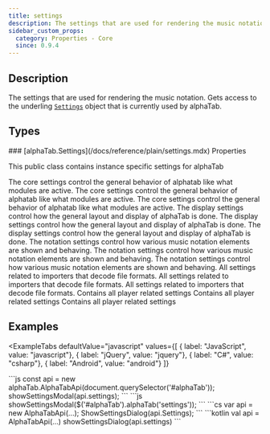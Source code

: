 ```yaml
---
title: settings
description: The settings that are used for rendering the music notation.
sidebar_custom_props:
  category: Properties - Core
  since: 0.9.4
---
```


<SinceBadge since="0.9.4" />


## Description
The settings that are used for rendering the music notation. Gets access to the underling [`Settings`](/docs/reference/plain/settings.mdx) object that is currently used by alphaTab.

<PropertyDescription />

## Types

<TypeTable>
    <TypeRow type="js" name="alphaTab.Settings" />
    <TypeRow type="net" name="AlphaTab.Settings" />
    <TypeRow type="android" name="alphaTab.Settings" />
</TypeTable>
### [alphaTab.Settings](/docs/reference/plain/settings.mdx) Properties

This public class contains instance specific settings for alphaTab

<ParameterTable>
    <ParameterRow platform="js" name="core" type="alphaTab.CoreSettings">
        The core settings control the general behavior of alphatab like
        what modules are active.
    </ParameterRow>
    <ParameterRow platform="net" name="Core" type="AlphaTab.CoreSettings">
        The core settings control the general behavior of alphatab like
        what modules are active.
    </ParameterRow>
    <ParameterRow platform="android" name="core" type="alphaTab.CoreSettings">
        The core settings control the general behavior of alphatab like
        what modules are active.
    </ParameterRow>
    <ParameterRow platform="js" name="display" type="alphaTab.DisplaySettings">
        The display settings control how the general layout and display of alphaTab is done.
    </ParameterRow>
    <ParameterRow platform="net" name="Display" type="AlphaTab.DisplaySettings">
        The display settings control how the general layout and display of alphaTab is done.
    </ParameterRow>
    <ParameterRow platform="android" name="display" type="alphaTab.DisplaySettings">
        The display settings control how the general layout and display of alphaTab is done.
    </ParameterRow>
    <ParameterRow platform="js" name="notation" type="alphaTab.NotationSettings">
        The notation settings control how various music notation elements are shown and behaving.
    </ParameterRow>
    <ParameterRow platform="net" name="Notation" type="AlphaTab.NotationSettings">
        The notation settings control how various music notation elements are shown and behaving.
    </ParameterRow>
    <ParameterRow platform="android" name="notation" type="alphaTab.NotationSettings">
        The notation settings control how various music notation elements are shown and behaving.
    </ParameterRow>
    <ParameterRow platform="js" name="importer" type="alphaTab.ImporterSettings">
        All settings related to importers that decode file formats.
    </ParameterRow>
    <ParameterRow platform="net" name="Importer" type="AlphaTab.ImporterSettings">
        All settings related to importers that decode file formats.
    </ParameterRow>
    <ParameterRow platform="android" name="importer" type="alphaTab.ImporterSettings">
        All settings related to importers that decode file formats.
    </ParameterRow>
    <ParameterRow platform="js" name="player" type="alphaTab.PlayerSettings">
        Contains all player related settings
    </ParameterRow>
    <ParameterRow platform="net" name="Player" type="AlphaTab.PlayerSettings">
        Contains all player related settings
    </ParameterRow>
    <ParameterRow platform="android" name="player" type="alphaTab.PlayerSettings">
        Contains all player related settings
    </ParameterRow>
</ParameterTable>

## Examples


<ExampleTabs
    defaultValue="javascript"
    values={[
      { label: "JavaScript", value: "javascript"},
      { label: "jQuery", value: "jquery"},
      { label: "C#", value: "csharp"},
      { label: "Android", value: "android"}
    ]}
>
<ExampleTabItem value="javascript">
```js
const api = new alphaTab.AlphaTabApi(document.querySelector('#alphaTab'));
showSettingsModal(api.settings);
```
</ExampleTabItem>
<ExampleTabItem value="jquery">
```js
showSettingsModal($('#alphaTab').alphaTab('settings'));
```
</ExampleTabItem>
<ExampleTabItem value="csharp">
```cs
var api = new AlphaTabApi<MyControl>(...);
ShowSettingsDialog(api.Settings);
```
</ExampleTabItem>
<ExampleTabItem value="android">
```kotlin
val api = AlphaTabApi<MyControl>(...)
showSettingsDialog(api.settings)
```
</ExampleTabItem>
</ExampleTabs>
